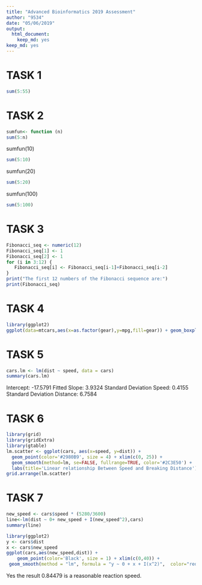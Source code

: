 ```yaml
---
title: "Advanced Bioinformatics 2019 Assessment"
author: "9534"
date: "05/06/2019"
output: 
  html_document: 
    keep_md: yes
keep_md: yes
---
```


# TASK 1
```r
sum(5:55)
```

# TASK 2
```r
sumfun<- function (n) 
sum(5:n)
```

sumfun(10)
```r
sum(5:10)
```
sumfun(20)
```r
sum(5:20)
```
sumfun(100)
```r
sum(5:100)
```
# TASK 3
```r
Fibonacci_seq <- numeric(12)
Fibonacci_seq[1] <- 1
Fibonacci_seq[2] <- 1
for (i in 3:12) { 
   Fibonacci_seq[i] <- Fibonacci_seq[i-1]+Fibonacci_seq[i-2]
}
print("The first 12 numbers of the Fibonacci sequence are:")
print(Fibonacci_seq)
```
# TASK 4
```r
library(ggplot2)
ggplot(data=mtcars,aes(x=as.factor(gear),y=mpg,fill=gear)) + geom_boxplot()
```

# TASK 5

```r
cars.lm <- lm(dist ~ speed, data = cars)
summary(cars.lm)
```
Intercept: -17.5791 
Fitted Slope: 3.9324
Standard Deviation Speed: 0.4155
Standard Deviation Distance: 6.7584

# TASK 6
```r
library(grid)
library(gridExtra)
library(gtable)
lm.scatter <- ggplot(cars, aes(x=speed, y=dist)) + 
  geom_point(color='#2980B9', size = 4) + xlim(c(0, 25)) + 
  geom_smooth(method=lm, se=FALSE, fullrange=TRUE, color='#2C3E50') + 
  labs(title='Linear relationship Between Speed and Breaking Distance')
grid.arrange(lm.scatter)
```

# TASK 7

```r
new_speed <- cars$speed * (5280/3600)
line<-lm(dist ~ 0+ new_speed + I(new_speed^2),cars)
summary(line)
```
```r
library(ggplot2)
y <- cars$dist
x <- cars$new_speed
ggplot(cars,aes(new_speed,dist)) + 
    geom_point(color='Black', size = 1) + xlim(c(0,40)) +
 geom_smooth(method = "lm", formula = "y ~ 0 + x + I(x^2)",  color="red", fullrange='TRUE') + labs(title= 'Reaction Time for Driver to Start Breaking ', y = 'Stopping Distance (feet)', x = "Speed")
```

Yes the result 0.84479 is a reasonable reaction speed.
